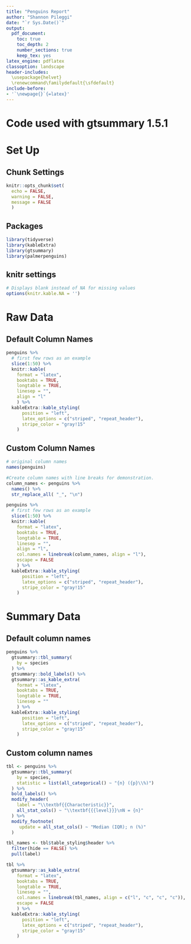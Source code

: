 ```yaml
---
title: "Penguins Report"
author: "Shannon Pileggi"
date: "`r Sys.Date()`"
output:
  pdf_document: 
    toc: true
    toc_depth: 2
    number_sections: true
    keep_tex: yes
latex_engine: pdflatex
classoption: landscape
header-includes:
  \usepackage{helvet}
  \renewcommand\familydefault{\sfdefault}
include-before:
- '`\newpage{}`{=latex}'
---
```


\let\oldsection\section
\renewcommand\section{\clearpage\oldsection}

# Code used with gtsummary 1.5.1

# Set Up

## Chunk Settings

```r
knitr::opts_chunk$set(
  echo = FALSE,
  warning = FALSE,
  message = FALSE
  )
```

## Packages

```r
library(tidyverse)
library(kableExtra)
library(gtsummary)
library(palmerpenguins)
```

## knitr settings

```r
# Displays blank instead of NA for missing values
options(knitr.kable.NA = '') 
```


# Raw Data

## Default Column Names

```r
penguins %>% 
  # first few rows as an example
  slice(1:50) %>% 
  knitr::kable(
    format = "latex",
    booktabs = TRUE,
    longtable = TRUE,
    linesep = "",
    align = "l"
    ) %>%
  kableExtra::kable_styling(
      position = "left",
      latex_options = c("striped", "repeat_header"),
      stripe_color = "gray!15"
    )
```


## Custom Column Names



```r
# original column names
names(penguins)
```


```r
#Create column names with line breaks for demonstration.
column_names <- penguins %>% 
  names() %>% 
  str_replace_all( "_", "\n")
```


```r
penguins %>% 
  # first few rows as an example
  slice(1:50) %>% 
  knitr::kable(
    format = "latex",
    booktabs = TRUE,
    longtable = TRUE,
    linesep = "",
    align = "l",
    col.names = linebreak(column_names, align = "l"),
    escape = FALSE
    ) %>%
  kableExtra::kable_styling(
      position = "left",
      latex_options = c("striped", "repeat_header"),
      stripe_color = "gray!15"
    )
```

# Summary Data 

## Default column names

```r
penguins %>% 
  gtsummary::tbl_summary(
    by = species
  ) %>% 
  gtsummary::bold_labels() %>% 
  gtsummary::as_kable_extra(
    format = "latex",
    booktabs = TRUE,
    longtable = TRUE,
    linesep = ""
    ) %>%
  kableExtra::kable_styling(
      position = "left",
      latex_options = c("striped", "repeat_header"),
      stripe_color = "gray!15"
    )
```

## Custom column names


```r
tbl <- penguins %>% 
  gtsummary::tbl_summary(
    by = species,
    statistic = list(all_categorical() ~ "{n} ({p}\\%)")
  ) %>%
  bold_labels() %>%
  modify_header(
    label = "\\textbf{{Characteristic}}", 
    all_stat_cols() ~ "\\textbf{{{level}}}\nN = {n}"
  ) %>% 
  modify_footnote(
     update = all_stat_cols() ~ "Median (IQR); n (%)"
  ) 
```

```r
tbl_names <- tbl$table_styling$header %>% 
  filter(hide == FALSE) %>% 
  pull(label)
```


```r
tbl %>% 
  gtsummary::as_kable_extra(
    format = "latex",
    booktabs = TRUE,
    longtable = TRUE,
    linesep = "",
    col.names = linebreak(tbl_names, align = c("l", "c", "c", "c")),
    escape = FALSE
    ) %>%
  kableExtra::kable_styling(
      position = "left",
      latex_options = c("striped", "repeat_header"),
      stripe_color = "gray!15"
    )
```
